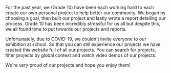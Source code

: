 For the past year, we (Grade 10) have been each working hard to each create our own personal project to help better our community. We began by choosing a goal, then built our project and lastly wrote a report detailing our process. Grade 10 has been incredibly stressful for us all but despite this, we all found time to put towards our projects and reports. 

Unfortunately, due to COVID-19, we couldn't invite everyone to our exhibition at school. So that you can still experience our projects we have created this website full of all our projects. You can search for projects, filter projects by global context and watch video demos of our projects.

We're very proud of our projects and hope you enjoy them!